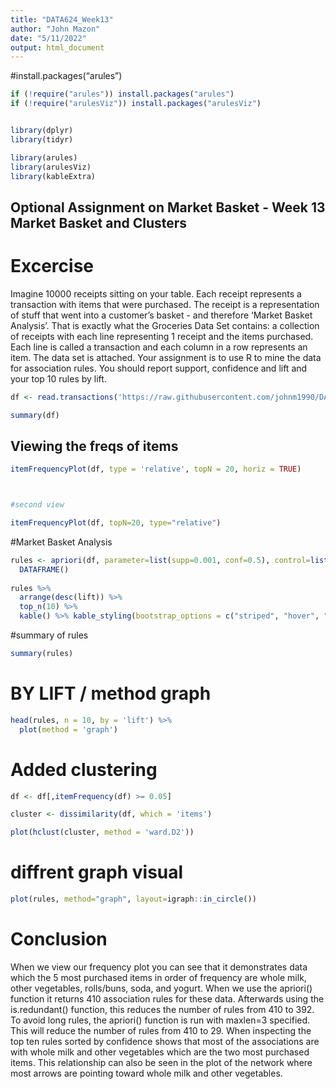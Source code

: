 ---
title: "DATA624_Week13"
author: "John Mazon"
date: "5/11/2022"
output: html_document
---
#install.packages("arules")
```{r setup, include=FALSE}

if (!require("arules")) install.packages("arules")
if (!require("arulesViz")) install.packages("arulesViz")


library(dplyr)
library(tidyr)

library(arules)
library(arulesViz)
library(kableExtra)

```

## Optional Assignment on Market Basket -  Week 13 Market Basket and Clusters


# Excercise

Imagine 10000 receipts sitting on your table. Each receipt represents a transaction with items that were purchased. The receipt is a representation of stuff that went into a customer’s basket - and therefore ‘Market Basket Analysis’.
That is exactly what the Groceries Data Set contains: a collection of receipts with each line representing 1 receipt and the items purchased. Each line is called a transaction and each column in a row represents an item.  The data set is attached.
Your assignment is to use R to mine the data for association rules. You should report support, confidence and lift and your top 10 rules by lift. 


```{r}
df <- read.transactions('https://raw.githubusercontent.com/johnm1990/DATA624/main/GroceryDataSet.csv', format = 'basket', header = FALSE, sep =',')

summary(df)
```

## Viewing the freqs of items

```{r}
itemFrequencyPlot(df, type = 'relative', topN = 20, horiz = TRUE)



#second view

itemFrequencyPlot(df, topN=20, type="relative")
```


#Market Basket Analysis

```{r}

rules <- apriori(df, parameter=list(supp=0.001, conf=0.5), control=list(verbose=FALSE)) %>%
  DATAFRAME() 
  
rules %>%
  arrange(desc(lift)) %>%
  top_n(10) %>%
  kable() %>% kable_styling(bootstrap_options = c("striped", "hover", "condensed", "responsive")) %>% scroll_box(width="100%",height="400px")

```



#summary of rules 
```{r}

summary(rules)
```




# BY LIFT / method graph

```{r}


head(rules, n = 10, by = 'lift') %>%
  plot(method = 'graph')

```
# Added clustering


```{r}

df <- df[,itemFrequency(df) >= 0.05]

cluster <- dissimilarity(df, which = 'items')

plot(hclust(cluster, method = 'ward.D2'))

```



# diffrent graph visual

```{r}

plot(rules, method="graph", layout=igraph::in_circle())
```


# Conclusion

When we view our frequency plot you can see that it demonstrates data which the 5 most purchased items in order of frequency are whole milk, other vegetables, rolls/buns, soda, and yogurt. 
When we use the apriori() function it returns 410 association rules for these data. Afterwards using the is.redundant() function, this  reduces the number of rules from 410 to 392. 
To avoid long rules, the apriori() function is run with maxlen=3 specified. 
This will reduce the number of rules from 410 to 29. When inspecting the top ten rules sorted by confidence shows that most of the associations are with whole milk and other vegetables which are the two most purchased items. This relationship can also be seen in the plot of the network where most arrows are pointing toward whole milk and other vegetables.




